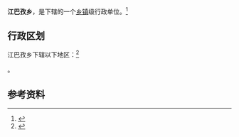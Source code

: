 {{中国乡级行政区|65/31/29/202/000}}

'''江巴孜乡'''，是{{PRC admin/fullname|65/31/29/202/000|3}}下辖的一个[[乡镇|乡镇]]级行政单位。<ref>{{PRC admin/ref sgc|{{PRC admin/parent|65/31/29/202/000}}}}</ref>

== 行政区划 ==

江巴孜乡下辖以下地区：<ref>{{PRC admin/ref sgc|65/31/29/202/000}}</ref>

{{PRC admin/children|65/31/29/202/000}}。

== 参考资料 ==

{{reflist}}

{{行政区划小作品}}
{{PRC admin/navcat|65/31/29/202/000}}